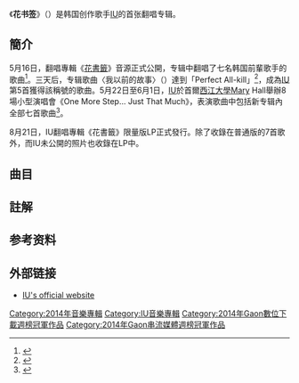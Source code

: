 {{Multiple issues|
{{Expand English|time=2020-02-19T10:10:47+00:00}}
{{Primarysources|time=2019-11-17T06:02:15+00:00}}
{{Refimprove|time=2020-02-08T19:27:30+00:00}}
}}
{{noteTA
|G1=Music
}}
{{Infobox album
| name         = 花书签
| original_name = {{lang|ko|꽃갈피}}
| type         = ep
| artist       = [[IU_(歌手)|IU]]
| cover        = 
| border       = yes
| released     = {{start date|2014|05|16}}
| format       = [[CD|CD]]、[[數位音樂下載|數位下載]]、[[密紋唱片|密紋唱片]]
| recorded     = 2017年
| genre        = [[K-pop|K-pop]]、[[民謠|民謠]]
| length       = {{duration|m=24|s=04}}<br>{{duration|m=26|s=38}}（密紋版）
| label        = [[LOEN娛樂|LOEN娛樂]]、[[LOEN娛樂|LOEN Tree Label]]
| producer     = Kim Jin-myeong
| prev_title   = [[Modern_Times_(IU专辑)|Modern Times]]
| prev_year    = 2013
| next_title   = [[CHAT-SHIRE|CHAT-SHIRE]]
| next_year    = 2015
| misc = {{Singles
| type = ep
| name = 花书签
| single 1 = My Old Story
| single 1 date = {{Start date|2014|05|16}}
}}
{{External music video|type=ep|{{Youtube|npttud7NkL0|〈My Old Story〉}}<br>{{Youtube|4L-H_cXSNhQ|〈The Meaning of You〉}}}}
}}

《'''花书签'''》（{{kor|諺=꽃갈피|羅=Kkotgalpi|f=y}}）是韩国创作歌手[[IU_(歌手)|IU]]的首张翻唱专辑。

==簡介==
5月16日，翻唱專輯《[[花書籤|花書籤]]》音源正式公開，专辑中翻唱了七名韩国前輩歌手的歌曲<ref>{{Cite web|script-title = en:IU Unveils Complete Tracklist for ‘Flower Bookmark’|url = http://mwave.interest.me/enewsworld/en/article/65728/iu-releases-album-tracklist|website = mwave.interest.me|accessdate = 2015-10-08|archive-url = https://web.archive.org/web/20151117020638/http://mwave.interest.me/enewsworld/en/article/65728/iu-releases-album-tracklist|archive-date = 2015-11-17|dead-url = yes}}</ref>。三天后，专辑歌曲〈我以前的故事〉（{{lang|ko|나의 옛날이야기}}）達到「Perfect All-kill」<ref>{{Cite web|title = IU’s Remake Album Takes Over Top Ten Spots on Various Real Time Charts|url = http://mwave.interest.me/enewsworld/en/article/65999/iu-ranks-high-with-her-new-remake-album|website = mwave.interest.me|accessdate = 2015-10-08|archive-url = https://web.archive.org/web/20151117023440/http://mwave.interest.me/enewsworld/en/article/65999/iu-ranks-high-with-her-new-remake-album|archive-date = 2015-11-17|dead-url = yes}}</ref>，成為[[IU_(歌手)|IU]]第5首獲得該稱號的歌曲。5月22日至6月1日，[[IU_(歌手)|IU]]於首爾[[西江大學|西江大學]]Mary Hall舉辦8場小型演唱會《One More Step... Just That Much》，表演歌曲中包括新专辑內全部七首歌曲<ref>{{Cite web|title = IU Holds Finale Performance for Small Theatre Concerts|url = http://mwave.interest.me/enewsworld/en/article/67326/iu-wraps-up-her-small-theatre-concerts|website = mwave.interest.me|accessdate = 2015-10-08|archive-url = https://web.archive.org/web/20151117022325/http://mwave.interest.me/enewsworld/en/article/67326/iu-wraps-up-her-small-theatre-concerts|archive-date = 2015-11-17|dead-url = yes}}</ref>。

8月21日，IU翻唱專輯《花書籤》限量版LP正式發行。除了收錄在普通版的7首歌外，而IU未公開的照片也收錄在LP中。

==曲目==
{{tracklist
| total_length    = 24:04
| collapsed       = no
| headline        = CD／數位下載<ref>{{ko icon}} [http://iu.iloen.com] {{Wayback|url=http://iu.iloen.com/ |date=20111125200800 }}</ref>

| title1          = My Old Story
| note1           = 나의 옛날 이야기；Naui Yetnal Iyagi
| lyrics1         = {{link-ko|Jo Deok-bae|조덕배}}
| music1          = Jo Deok-bae
| length1         = 3:33

| title2          = Flower
| note2           = 꽃；Kkot
| lyrics2         = Moon Dae-hyeon
| music2          = Moon Dae-hyeon
| length2         = 2:59

| title3          = Pierrot Smiles at Us
| note3           = 삐에로는 우릴 보고 웃지；Ppieroneun Uril Bogo Utji
| lyrics3         = Lee Seung-ho
| music3          = {{link-ko|Son Moo-hyeon|손무현}}
| length3         = 3:53

| title4          = When Love Passes By
| note4           = 사랑이 지나가면；Sarang-i Jinagamyeon
| lyrics4         = {{link-ko|Lee Young-hoon|이영훈 (작곡가)}}
| music4          = Lee Young-hoon
| length4         = 4:00

| title5          = The Meaning of You
| note5           = 너의 의미；Neoui Euimi，featuring [[金昌完|金昌完]]
| lyrics5         = Kim Han-young
| music5          = [[金昌完|金昌完]]
| length5         = 3:15

| title6          = Midsummer Night's Dream
| note6           = 여름밤의 꿈；Yeoreumbamui Kkum
| lyrics6         = {{link-ko|Yoon Sang|윤상 (가수)}}
| music6          = Yoon Sang
| length6         = 3:56

| title7          = Kungddari Shabahrah
| note7           = 꿍따리 샤바라，featuring [[Clon|Clon]]
| lyrics7         = {{link-ko|Kim Chang-hwan|김창환 (작곡가)}}
| music7          = Kim Chang-hwan
| length7         = 3:48
}}

{{tracklist
| total_length    = 26:38
| collapsed       = no
| headline        = 密紋唱片（限定版）

| title1          = My Old Story
| note1           = 나의 옛날 이야기；Naui Yetnal Iyagi
| lyrics1         = {{link-ko|Jo Deok-bae|조덕배}}
| music1          = Jo Deok-bae
| length1         = 3:33

| title2          = Flower
| note2           = 꽃；Kkot
| lyrics2         = Moon Dae-hyeon
| music2          = Moon Dae-hyeon
| length2         = 2:59

| title3          = Pierrot Smiles at Us
| note3           = 삐에로는 우릴 보고 웃지；Ppieroneun Uril Bogo Utji
| lyrics3         = Lee Seung-ho
| music3          = {{link-ko|Son Moo-hyeon|손무현}}
| length3         = 3:53

| title4          = When Love Passes By
| note4           = 사랑이 지나가면；Sarang-i Jinagamyeon
| lyrics4         = {{link-ko|Lee Young-hoon|이영훈 (작곡가)}}
| music4          = Lee Young-hoon
| length4         = 4:00

| title5          = The Meaning of You
| note5           = 너의 의미；Neoui Euimi，featuring [[金昌完|金昌完]]
| lyrics5         = Kim Han-young
| music5          = [[金昌完|金昌完]]
| length5         = 3:15

| title6          = Midsummer Night's Dream
| note6           = 여름밤의 꿈；Yeoreumbamui Kkum
| lyrics6         = {{link-ko|Yoon Sang|윤상 (가수)}}
| music6          = Yoon Sang
| length6         = 3:56

| title7          = Kungddari Shabahrah
| note7           = 꿍따리 샤바라，featuring [[Clon|Clon]]
| lyrics7         = {{link-ko|Kim Chang-hwan|김창환 (작곡가)}}
| music7          = Kim Chang-hwan
| length7         = 3:48

| title8          = Eoheoya Dunggidunggi (LP only)
| note8           = 어허야 둥기둥기
| lyrics8         = Eom Ki-won
| music8          = {{link-ko|Geum Soo-hyun|금수현}}
| length8         = 2:34
}}

==註解==
{{notelist|iger=}}

==参考资料==
{{reflist|2}}

==外部链接==
* [http://l1oen-tree.com/?p=11 IU's official website]{{dead link|date=2018年4月 |bot=InternetArchiveBot |fix-attempted=yes }}

{{IU (歌手)}}

{{DEFAULTSORT:Flower Bookmark, A}}
[[Category:2014年音樂專輯|Category:2014年音樂專輯]]
[[Category:IU音樂專輯|Category:IU音樂專輯]]
[[Category:2014年Gaon數位下載週榜冠軍作品|Category:2014年Gaon數位下載週榜冠軍作品]]
[[Category:2014年Gaon串流媒體週榜冠軍作品|Category:2014年Gaon串流媒體週榜冠軍作品]]